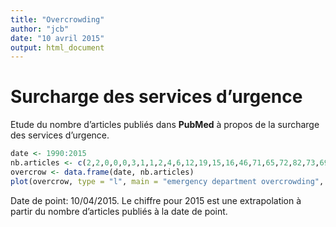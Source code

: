 ```yaml
---
title: "Overcrowding"
author: "jcb"
date: "10 avril 2015"
output: html_document
---
```


Surcharge des services d'urgence
================================

Etude du nombre d'articles publiés dans __PubMed__ à propos de la surcharge des services d'urgence.

```r
date <- 1990:2015
nb.articles <- c(2,2,0,0,0,3,1,1,2,4,6,12,19,15,16,46,71,65,72,82,73,69,67,63,71,16*12/3)
overcrow <- data.frame(date, nb.articles)
plot(overcrow, type = "l", main = "emergency department overcrowding", sub = "Nombre d'articles traitant du sujet recensés dans PubMed", ylab = "nombre d'articles")

```

Date de point: 10/04/2015. Le chiffre pour 2015 est une extrapolation à partir du nombre d'articles publiés à la date de point.

